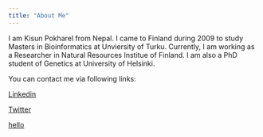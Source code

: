 ```yaml
---
title: "About Me"
---
```

I am Kisun Pokharel from Nepal. I came to Finland during 2009 to study Masters in Bioinformatics at Unviersity of Turku. Currently, I am working as a Researcher in Natural Resources Institue of Finland. I am also a PhD student of Genetics at University of Helsinki.

You can contact me via following links:

[Linkedin](https://www.linkedin.com/in/kisun/)  

[Twitter](https://twitter.com/kisunpokharel)

[hello](hello.com)